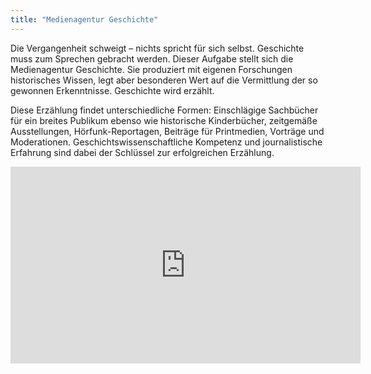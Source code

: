 ```yaml
---
title: "Medienagentur Geschichte"
---
```


Die Vergangenheit schweigt -- nichts spricht für sich selbst. Geschichte muss zum Sprechen gebracht werden. Dieser Aufgabe stellt sich die Medienagentur Geschichte. Sie produziert mit eigenen Forschungen historisches Wissen, legt aber besonderen Wert auf die Vermittlung der so gewonnen Erkenntnisse. Geschichte wird erzählt.

Diese Erzählung findet unterschiedliche Formen: Einschlägige Sachbücher für ein breites Publikum ebenso wie historische Kinderbücher, zeitgemäße Ausstellungen, Hörfunk-Reportagen, Beiträge für Printmedien, Vorträge und Moderationen. Geschichtswissenschaftliche Kompetenz und journalistische Erfahrung sind dabei der Schlüssel zur erfolgreichen Erzählung.

<center>
<iframe width="560" height="315" src="https://www.youtube.com/embed/-Q-LEWZL1RY" title="YouTube video player" frameborder="0" allow="accelerometer; autoplay; clipboard-write; encrypted-media; gyroscope; picture-in-picture" allowfullscreen></iframe>
</center>